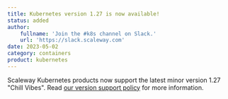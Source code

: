 ```yaml
---
title: Kubernetes version 1.27 is now available!
status: added
author:
    fullname: 'Join the #k8s channel on Slack.'
    url: 'https://slack.scaleway.com'
date: 2023-05-02
category: containers
product: kubernetes
---
```


Scaleway Kubernetes products now support the latest minor version 1.27 "Chill Vibes". Read [our version support policy](/containers/kubernetes/reference-content/version-support-policy/) for more information.

